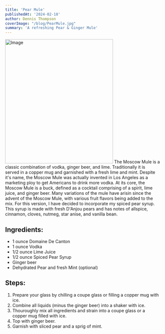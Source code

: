 ```yaml
---
title: 'Pear Mule'
publishedAt: '2024-02-18'
author: Dennis Thompson
coverImage: "/blog/PearMule.jpg"
summary: 'A refreshing Pear & Ginger Mule'
---
```

<Image src="/blog/PearMule.jpg" width="350" height="404" alt="Image" />
The Moscow Mule is a classic combination of vodka, ginger beer, and lime. Traditionally it is served in a copper mug and garnished with a fresh lime and mint. Despite it's name, the Moscow Mule was actually invented in Los Angeles as a marketing ploy to get Americans to drink more vodka. At its core, the Moscow Mule is a buck, defined as a cocktail comprising of a spirit, lime juice, and ginger beer. Many variations of the mule have arisin since the advent of the Moscow Mule, with various fruit flavors being added to the mix. For this version, I have decided to incorporate my <Link href="/">spiced pear syrup</Link>. This syrup is made with fresh D'Anjou pears and has notes of allspice, cinnamon, cloves, nutmeg, star anise, and vanilla bean. 


## Ingredients:
- 1 ounce Domaine De Canton 
- 1 ounce Vodka
- 1/2 ounce Lime Juice
- 1/2 ounce <Link href="/"> Spiced Pear Syrup </Link>
- Ginger beer
- <Link href="/">Dehydrated Pear </Link> and fresh Mint (optional)

## Steps:
1. Prepare your glass by chilling a coupe glass or filling a copper mug with ice.
2. Combine all liquids (minus the ginger beer) into a shaker with ice.
3. Thouroughly mix all ingredients and strain into a coupe glass or a copper mug filled with ice.
4. Top with ginger beer.
5. Garnish with sliced pear and a sprig of mint.

